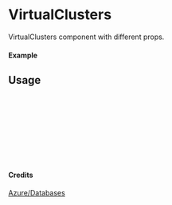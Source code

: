 
<Meta of={VirtualClusters} title="Azure/Databases/VirtualClusters" />

# VirtualClusters

VirtualClusters component with different props.

#### Example

<Canvas of={VirtualClusters.Primary} />

## Usage

```ts
import { VirtualClusters } from "yadl-ui";

const Example = () => {
  return (
      <VirtualClusters />
  );
};

export default Example;
```

#### Credits
[Azure/Databases](https://learn.microsoft.com/en-us/azure/architecture/icons/)
